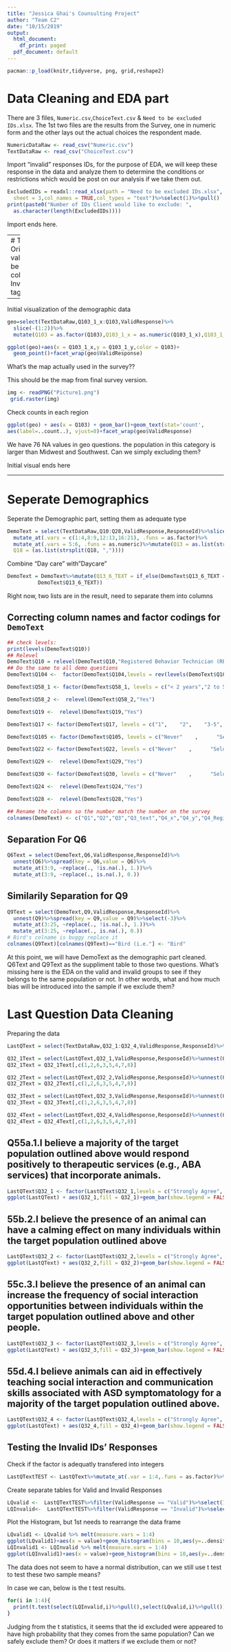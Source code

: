 ```yaml
---
title: "Jessica Ghai's Counsulting Project"
author: "Team C2"
date: "10/15/2019"
output:
  html_document:
    df_print: paged
  pdf_document: default
---
```


```r
pacman::p_load(knitr,tidyverse, png, grid,reshape2)
```

 
# Data Cleaning and EDA part

There are 3 files, `Numeric.csv`,`ChoiceText.csv` & `Need to be excluded IDs.xlsx`. The 1st two files are the results from the Survey, one in numeric form and the other lays out the actual choices the respondent made.

```r
NumericDataRaw <- read_csv("Numeric.csv")
TextDataRaw <- read_csv("ChoiceText.csv")
``` 
Import "invalid" responses IDs, for the purpose of EDA, we will keep these response in the data and analyze them to determine the conditions or restrictions which would be post on our analysis if we take them out.
```r
ExcludedIDs = readxl::read_xlsx(path = "Need to be excluded IDs.xlsx",
  sheet = 3,col_names = TRUE,col_types = "text")%>%select(1)%>%pull()
print(paste0("Number of IDs Client would like to exclude: ",
  as.character(length(ExcludedIDs))))
```
Import ends here.

---
# Tag Invalid IDs
Tag Original Dataset with ID valid status, Valid ID will be tagged "Valid" in the column:"ValidReponse", Invalid ones will be tagged "Invalid"
```r
TextDataRaw = TextDataRaw%>%
  mutate(ValidResponse = if_else(ResponseId %in% ExcludedIDs,
  "Invalid","Valid"), ValidResponse = as.factor(ValidResponse),Q103 = as.factor(Q103))
NumericDataRaw = NumericDataRaw%>%
  mutate(ValidResponse = if_else(ResponseId %in% 
  ExcludedIDs,"Invalid","Valid"),
  ValidResponse = as.factor(ValidResponse),Q103 = as.factor(Q103))
```
Split them just in case
```r
TextRawWithoutExIDs = filter(TextDataRaw,!ResponseId %in% ExcludedIDs)
TextRawofExIDs = filter(TextDataRaw,ResponseId %in% ExcludedIDs)
```
Tag and split ends here

---

Initial visualization of the demographic data
```r
geo=select(TextDataRaw,Q103_1_x:Q103,ValidResponse)%>%
  slice(-(1:2))%>%
  mutate(Q103 = as.factor(Q103),Q103_1_x = as.numeric(Q103_1_x),Q103_1_y = as.numeric(Q103_1_y))

ggplot(geo)+aes(x = Q103_1_x,y = Q103_1_y,color = Q103)+
  geom_point()+facet_wrap(geo$ValidResponse)
```
What's the map actually used in the survey?? 

This should be the map from final survey version. 
```r
img <- readPNG("Picture1.png")
 grid.raster(img)
```

Check counts in each region
```r
ggplot(geo) + aes(x = Q103) + geom_bar()+geom_text(stat='count', 
aes(label=..count..), vjust=0)+facet_wrap(geo$ValidResponse)
```
We have 76 NA values in geo questions. the population in this category is larger than Midwest and Southwest. Can we simply excluding them?

Initial visual ends here

---

# Seperate Demographics

Seperate the Demographic part, setting them as adequate type
```r
DemoText = select(TextDataRaw,Q10:Q28,ValidResponse,ResponseId)%>%slice(-(1:2))%>%
  mutate_at(.vars = c(1:4,8:9,12:13,16:21), .funs = as.factor)%>%
  mutate_at(.vars = 5:6, .funs = as.numeric)%>%mutate(Q13 = as.list(strsplit(Q13, ",")),
  Q18 = (as.list(strsplit(Q18, ","))))
```
Combine "Day care" with"Daycare"
```r
DemoText = DemoText%>%mutate(Q13_6_TEXT = if_else(DemoText$Q13_6_TEXT == "Daycare","Day care",
          DemoText$Q13_6_TEXT))
```
Right now, two lists are in the result, need to separate them into columns

## Correcting column names and factor codings for `DemoText`

```r
## check levels:
print(levels(DemoText$Q10))
## Relevel
DemoText$Q10 = relevel(DemoText$Q10,"Registered Behavior Technician (RBT)")
## Do the same to all demo questions
DemoText$Q104 <-  factor(DemoText$Q104,levels = rev(levels(DemoText$Q104)))

DemoText$Q58_1 <- factor(DemoText$Q58_1, levels = c("< 2 years","2 to 5 years", "6 to 10 years","11 to 15 years","> 15 years"))

DemoText$Q58_2 <-  relevel(DemoText$Q58_2,"Yes")

DemoText$Q19 <-  relevel(DemoText$Q19,"Yes")

DemoText$Q17 <- factor(DemoText$Q17, levels = c("1",    "2",    "3-5", "+5", "None"))

DemoText$Q105 <- factor(DemoText$Q105, levels = c("Never"    ,      "Seldom" ,   "Sometimes","Often"))

DemoText$Q22 <- factor(DemoText$Q22, levels = c("Never"    ,      "Seldom" ,   "Sometimes","Often"))

DemoText$Q29 <-  relevel(DemoText$Q29,"Yes")

DemoText$Q30 <- factor(DemoText$Q30, levels = c("Never"    ,      "Seldom" ,   "Sometimes","Often"))

DemoText$Q24 <-  relevel(DemoText$Q24,"Yes")

DemoText$Q28 <-  relevel(DemoText$Q28,"Yes")

## Rename the columns so the number match the number on the survey
colnames(DemoText) <- c("Q1","Q2","Q3","Q3_text","Q4_x","Q4_y","Q4_Region","Q5a","Q5b","Q6","Q6_text","Q7","Q8","Q9","Q9_text","Q10","Q11","Q12","Q13","Q14","Q15","ValidResponse","ResponseId")
```

## Separation For Q6
```r
Q6Text = select(DemoText,Q6,ValidResponse,ResponseId)%>%
  unnest(Q6)%>%spread(key = Q6,value = Q6)%>%
  mutate_at(3:9, ~replace(., !is.na(.), 1.))%>%
  mutate_at(3:9, ~replace(., is.na(.), 0.))
```



## Similarily Separation for Q9
```r
Q9Text = select(DemoText,Q9,ValidResponse,ResponseId)%>%
  unnest(Q9)%>%spread(key = Q9,value = Q9)%>%select(-3)%>%
  mutate_at(3:25, ~replace(., !is.na(.), 1.))%>%
  mutate_at(3:25, ~replace(., is.na(.), 0.))
# Bird's colname is buggy replace it
colnames(Q9Text)[colnames(Q9Text)=="Bird (i.e."] <- "Bird"
```

At this point, we will have DemoText as the demographic part cleaned. Q6Text and Q9Text as the suppliment table to those two questions. What's missing here is the EDA on the valid and invalid groups to see if they belongs to the same population or not. In other words, what and how much bias will be introduced into the sample if we exclude them?


# Last Question Data Cleaning

Preparing the data
```r
LastQText = select(TextDataRaw,Q32_1:Q32_4,ValidResponse,ResponseId)%>%slice(-(1:2))

Q32_1Text = select(LastQText,Q32_1,ValidResponse,ResponseId)%>%unnest(Q32_1)%>%spread(key = Q32_1,value = Q32_1)%>%mutate_at(3:8, ~replace(., !is.na(.), 1.))%>%mutate_at(3:8, ~replace(., is.na(.), 0.))
Q32_1Text = Q32_1Text[,c(1,2,6,3,5,4,7,8)]

Q32_2Text = select(LastQText,Q32_2,ValidResponse,ResponseId)%>%unnest(Q32_2)%>%spread(key = Q32_2,value = Q32_2)%>%mutate_at(3:8, ~replace(., !is.na(.), 1.))%>%mutate_at(3:8, ~replace(., is.na(.), 0.))
Q32_2Text = Q32_2Text[,c(1,2,6,3,5,4,7,8)]

Q32_3Text = select(LastQText,Q32_3,ValidResponse,ResponseId)%>%unnest(Q32_3)%>%spread(key = Q32_3,value = Q32_3)%>%mutate_at(3:8, ~replace(., !is.na(.), 1.))%>%mutate_at(3:8, ~replace(., is.na(.), 0.))
Q32_3Text = Q32_3Text[,c(1,2,6,3,5,4,7,8)]

Q32_4Text = select(LastQText,Q32_4,ValidResponse,ResponseId)%>%unnest(Q32_4)%>%spread(key = Q32_4,value = Q32_4)%>%mutate_at(3:8, ~replace(., !is.na(.), 1.))%>%mutate_at(3:8, ~replace(., is.na(.), 0.))
Q32_4Text = Q32_4Text[,c(1,2,6,3,5,4,7,8)]
```


## Q55a.1.I believe a majority of the target population outlined above would respond positively to therapeutic services (e.g., ABA services) that incorporate animals. 
```r
LastQText$Q32_1 <- factor(LastQText$Q32_1,levels = c("Strongly Agree", "Agree", "Neither Agree or Disagree", "Disagree", "Strongly Disagree"))
ggplot(LastQText) + aes(Q32_1,fill = Q32_1)+geom_bar(show.legend = FALSE)+geom_text(stat='count', aes(label=..count..), vjust=.5)+facet_wrap(Q32_1Text$ValidResponse)+ theme(axis.text.x = element_text(angle = 45, hjust = 1))
```

## 55b.2.I believe the presence of an animal can have a calming effect on many individuals within the target population outlined above

```r
LastQText$Q32_2 <- factor(LastQText$Q32_2,levels = c("Strongly Agree", "Agree", "Neither Agree or Disagree", "Disagree", "Strongly Disagree"))
ggplot(LastQText) + aes(Q32_2,fill = Q32_2)+geom_bar(show.legend = FALSE)+geom_text(stat='count', aes(label=..count..), vjust=.5)+facet_wrap(Q32_2Text$ValidResponse)+ theme(axis.text.x = element_text(angle = 45, hjust = 1))
```

## 55c.3.I believe the presence of an animal can increase the frequency of social interaction opportunities between individuals within the target population outlined above and other people.

```r
LastQText$Q32_3 <- factor(LastQText$Q32_3,levels = c("Strongly Agree", "Agree", "Neither Agree or Disagree", "Disagree", "Strongly Disagree"))
ggplot(LastQText) + aes(Q32_3,fill = Q32_3)+geom_bar(show.legend = FALSE)+geom_text(stat='count', aes(label=..count..), vjust=.5)+facet_wrap(Q32_3Text$ValidResponse)+ theme(axis.text.x = element_text(angle = 45, hjust = 1))
```

## 55d.4.I believe animals can aid in effectively teaching social interaction and communication skills associated with ASD symptomatology for a majority of the target population outlined above.

```r
LastQText$Q32_4 <- factor(LastQText$Q32_4,levels = c("Strongly Agree", "Agree", "Neither Agree or Disagree", "Disagree", "Strongly Disagree"))
ggplot(LastQText) + aes(Q32_4,fill = Q32_4)+geom_bar(show.legend = FALSE)+geom_text(stat='count', aes(label=..count..), vjust=.5)+facet_wrap(Q32_4Text$ValidResponse)+ theme(axis.text.x = element_text(angle = 45, hjust = 1))
```

## Testing the Invalid IDs' Responses

Check if the factor is adequatly transfered into integers
```r
LastQTextTEST <- LastQText%>%mutate_at(.var = 1:4,.funs = as.factor)%>%mutate_at(.var = 1:4,.funs = as.numeric)
```

Create separate tables for Valid and Invalid Responses

```r
LQvalid <-  LastQTextTEST%>%filter(ValidResponse == "Valid")%>%select(1:4)%>%drop_na()
LQInvalid<-  LastQTextTEST%>%filter(ValidResponse == "Invalid")%>%select(1:4)%>%drop_na()
```

Plot the Histogram, but 1st needs to rearrange the data frame

```r
LQvalid1 <- LQvalid %>% melt(measure.vars = 1:4)
ggplot(LQvalid1)+aes(x = value)+geom_histogram(bins = 10,aes(y=..density..))+facet_wrap(LQvalid1$variable,nrow = 2)+ggtitle("Valid IDs' Response")
LQInvalid1 <- LQInvalid %>% melt(measure.vars = 1:4)
ggplot(LQInvalid1)+aes(x = value)+geom_histogram(bins = 10,aes(y=..density..))+facet_wrap(LQInvalid1$variable,nrow = 2)+ggtitle("Invalid IDs' Response")
```

The data does not seem to have a normal distribution, can we still use t test to test these two sample means?\newline

In case we can, below is the t test results.

```r
for(i in 1:4){
  print(t.test(select(LQInvalid,i)%>%pull(),select(LQvalid,i)%>%pull()))
}
```

Judging from the t statistics, it seems that the id excluded were appeared to have high probability that they comes from the same population? Can we safely exclude them? Or does it matters if we exclude them or not?
